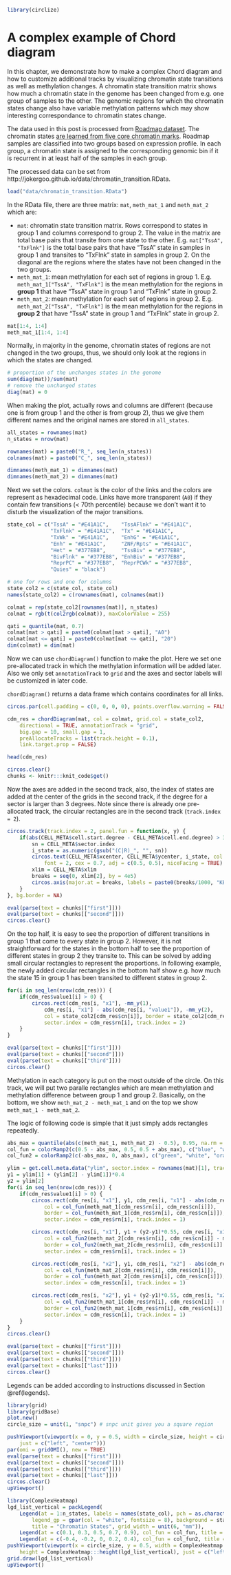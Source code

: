 ```r
library(circlize)
```

# A complex example of Chord diagram

In this chapter, we demonstrate how to make a complex Chord diagram and how to
customize additional tracks by visualizing chromatin state transitions as well
as methylation changes. A chromatin state transition matrix shows how much a
chromatin state in the genome has been changed from e.g. one group of samples
to the other. The genomic regions for which the chromatin states change also
have variable methylation patterns which may show interesting correspondance
to chromatin states change.

The data used in this post is processed from [Roadmap
dataset](http://www.roadmapepigenomics.org/). The chromatin states [are learned
from five core chromatin marks](http://egg2.wustl.edu/roadmap/web_portal/chr_s
tate_learning.html#core_15state). Roadmap samples are classified into two
groups based on expression profile. In each group, a chromatin state is
assigned to the corresponding genomic bin if it is recurrent in at least half
of the samples in each group.

The processed data can be set from http://jokergoo.github.io/data/chromatin_transition.RData.

```r
load("data/chromatin_transition.RData")
```

In the RData file, there are three matrix: `mat`, `meth_mat_1` and
`meth_mat_2` which are:

- `mat`: chromatin state transition matrix. Rows correspond to states in group
  1 and columns correspond to group 2. The value in the matrix are total base
  pairs that transite from one state to the other. E.g. `mat["TssA",
  "TxFlnk"]` is the total base pairs that have "TssA" state in samples in
  group 1 and transites to "TxFlnk" state in samples in group 2. On the
  diagonal are the regions where the states have not been changed in the two
  groups.
- `meth_mat_1`: mean methylation for each set of regions in group 1.
  E.g. `meth_mat_1["TssA", "TxFlnk"]` is the mean methylation for the regions in
  **group 1** that have "TssA" state in group 1 and "TxFlnk" state in group 2.
- `meth_mat_2`: mean methylation for each set of regions in group 2.
  E.g. `meth_mat_2["TssA", "TxFlnk"]` is the mean methylation for the regions in
  **group 2** that have "TssA" state in group 1 and "TxFlnk" state in group 2.

```r
mat[1:4, 1:4]
meth_mat_1[1:4, 1:4]
```

Normally, in majority in the genome, chromatin states of regions are not
changed in the two groups, thus, we should only look at the regions in which
the states are changed.

```r
# proportion of the unchanges states in the genome
sum(diag(mat))/sum(mat)
# remove the unchanged states
diag(mat) = 0
```

When making the plot, actually rows and columns are different (because one is
from group 1 and the other is from group 2), thus we give them different names
and the original names are stored in `all_states`.

```r
all_states = rownames(mat)
n_states = nrow(mat)

rownames(mat) = paste0("R_", seq_len(n_states))
colnames(mat) = paste0("C_", seq_len(n_states))

dimnames(meth_mat_1) = dimnames(mat)
dimnames(meth_mat_2) = dimnames(mat)
```

Next we set the colors. `colmat` is the color of the links and the colors
are represent as hexadecimal code. Links have more transparent (`A0`) if they
contain few transitions (< 70th percentile) because we don't want it
to disturb the visualization of the major transitions.

```r
state_col = c("TssA" = "#E41A1C",    "TssAFlnk" = "#E41A1C",
	          "TxFlnk" = "#E41A1C",  "Tx" = "#E41A1C",
	          "TxWk" = "#E41A1C",    "EnhG" = "#E41A1C",
	          "Enh" = "#E41A1C",     "ZNF/Rpts" = "#E41A1C",
	          "Het" = "#377EB8",     "TssBiv" = "#377EB8",
	          "BivFlnk" = "#377EB8", "EnhBiv" = "#377EB8",
	          "ReprPC" = "#377EB8",  "ReprPCWk" = "#377EB8",
	          "Quies" = "black")

# one for rows and one for columns
state_col2 = c(state_col, state_col)
names(state_col2) = c(rownames(mat), colnames(mat))

colmat = rep(state_col2[rownames(mat)], n_states)
colmat = rgb(t(col2rgb(colmat)), maxColorValue = 255)

qati = quantile(mat, 0.7)
colmat[mat > qati] = paste0(colmat[mat > qati], "A0")
colmat[mat <= qati] = paste0(colmat[mat <= qati], "20")
dim(colmat) = dim(mat)
```

Now we can use `chordDiagram()` function to make the plot. Here we set one
pre-allocated track in which the methylation information will be added later.
Also we only set `annotationTrack` to `grid` and the axes and sector labels
will be customized in later code.

`chordDiagram()` returns a data frame which contains coordinates for all links.

```r
circos.par(cell.padding = c(0, 0, 0, 0), points.overflow.warning = FALSE)

cdm_res = chordDiagram(mat, col = colmat, grid.col = state_col2,
	directional = TRUE, annotationTrack = "grid", 
	big.gap = 10, small.gap = 1,
	preAllocateTracks = list(track.height = 0.1),
	link.target.prop = FALSE)
```

```r
head(cdm_res)
```

```r
circos.clear()
chunks <- knitr:::knit_code$get()
```

Now the axes are added in the second track, also, the index of states are
added at the center of the grids in the second track, if the degree for a
sector is larger than 3 degrees. Note since there is already one pre-allocated
track, the circular rectangles are in the second track (`track.index = 2`).

```r
circos.track(track.index = 2, panel.fun = function(x, y) {
	if(abs(CELL_META$cell.start.degree - CELL_META$cell.end.degree) > 3) {
		sn = CELL_META$sector.index
		i_state = as.numeric(gsub("(C|R)_", "", sn))
		circos.text(CELL_META$xcenter, CELL_META$ycenter, i_state, col = "white", 
			font = 2, cex = 0.7, adj = c(0.5, 0.5), niceFacing = TRUE)
		xlim = CELL_META$xlim
		breaks = seq(0, xlim[2], by = 4e5)
		circos.axis(major.at = breaks, labels = paste0(breaks/1000, "KB"), labels.cex = 0.5)
	}
}, bg.border = NA)
```

```r
eval(parse(text = chunks[["first"]]))
eval(parse(text = chunks[["second"]]))
circos.clear()
```

On the top half, it is easy to see the proportion of different transitions in
group 1 that come to every state in group 2. However, it is not
straightforward for the states in the bottom half to see the proportion of
different states in group 2 they transite to. This can be solved by adding
small circular rectangles to represent the proportions. In following example, the newly added circular
rectangles in the bottom half show e.g. how much the state 15 in group 1 has
been transited to different states in group 2.

```r
for(i in seq_len(nrow(cdm_res))) {
	if(cdm_res$value1[i] > 0) {
		circos.rect(cdm_res[i, "x1"], -mm_y(1), 
			cdm_res[i, "x1"] - abs(cdm_res[i, "value1"]), -mm_y(2), 
			col = state_col2[cdm_res$cn[i]], border = state_col2[cdm_res$cn[i]],
			sector.index = cdm_res$rn[i], track.index = 2)
	}
}
```

```r
eval(parse(text = chunks[["first"]]))
eval(parse(text = chunks[["second"]]))
eval(parse(text = chunks[["third"]]))
circos.clear()
```

Methylation in each category is put on the most outside of the circle. On this track, we will
put two paralle rectangles which are mean methylation and methylation difference between group 1
and group 2. Basically, on the bottom, we show `meth_mat_2 - meth_mat_1` and on the top we show
`meth_mat_1 - meth_mat_2`.

The logic of following code is simple that it just simply adds rectangles repeatedly.

```r
abs_max = quantile(abs(c(meth_mat_1, meth_mat_2) - 0.5), 0.95, na.rm = TRUE)
col_fun = colorRamp2(c(0.5 - abs_max, 0.5, 0.5 + abs_max), c("blue", "white", "red"))
col_fun2 = colorRamp2(c(-abs_max, 0, abs_max), c("green", "white", "orange"))

ylim = get.cell.meta.data("ylim", sector.index = rownames(mat)[1], track.index = 1)
y1 = ylim[1] + (ylim[2] - ylim[1])*0.4
y2 = ylim[2]
for(i in seq_len(nrow(cdm_res))) {
	if(cdm_res$value1[i] > 0) {
		circos.rect(cdm_res[i, "x1"], y1, cdm_res[i, "x1"] - abs(cdm_res[i, "value1"]), y1 + (y2-y1)*0.45, 
			col = col_fun(meth_mat_1[cdm_res$rn[i], cdm_res$cn[i]]), 
			border = col_fun(meth_mat_1[cdm_res$rn[i], cdm_res$cn[i]]),
			sector.index = cdm_res$rn[i], track.index = 1)

		circos.rect(cdm_res[i, "x1"], y1 + (y2-y1)*0.55, cdm_res[i, "x1"] - abs(cdm_res[i, "value1"]), y2, 
			col = col_fun2(meth_mat_2[cdm_res$rn[i], cdm_res$cn[i]] - meth_mat_1[cdm_res$rn[i], cdm_res$cn[i]]), 
			border = col_fun2(meth_mat_2[cdm_res$rn[i], cdm_res$cn[i]] - meth_mat_1[cdm_res$rn[i], cdm_res$cn[i]]),
			sector.index = cdm_res$rn[i], track.index = 1)

		circos.rect(cdm_res[i, "x2"], y1, cdm_res[i, "x2"] - abs(cdm_res[i, "value1"]), y1 + (y2-y1)*0.45, 
			col = col_fun(meth_mat_2[cdm_res$rn[i], cdm_res$cn[i]]), 
			border = col_fun(meth_mat_2[cdm_res$rn[i], cdm_res$cn[i]]),
			sector.index = cdm_res$cn[i], track.index = 1)

		circos.rect(cdm_res[i, "x2"], y1 + (y2-y1)*0.55, cdm_res[i, "x2"] - abs(cdm_res[i, "value1"]), y2, 
			col = col_fun2(meth_mat_1[cdm_res$rn[i], cdm_res$cn[i]] - meth_mat_2[cdm_res$rn[i], cdm_res$cn[i]]), 
			border = col_fun2(meth_mat_1[cdm_res$rn[i], cdm_res$cn[i]] - meth_mat_2[cdm_res$rn[i], cdm_res$cn[i]]),
			sector.index = cdm_res$cn[i], track.index = 1)
	}
}
circos.clear()
```


```r
eval(parse(text = chunks[["first"]]))
eval(parse(text = chunks[["second"]]))
eval(parse(text = chunks[["third"]]))
eval(parse(text = chunks[["last"]]))
circos.clear()
```

Legends can be added according to instructions discussed in Section \@ref(legends).

```r
library(grid)
library(gridBase)
plot.new()
circle_size = unit(1, "snpc") # snpc unit gives you a square region

pushViewport(viewport(x = 0, y = 0.5, width = circle_size, height = circle_size,
    just = c("left", "center")))
par(omi = gridOMI(), new = TRUE)
eval(parse(text = chunks[["first"]]))
eval(parse(text = chunks[["second"]]))
eval(parse(text = chunks[["third"]]))
eval(parse(text = chunks[["last"]]))
circos.clear()
upViewport()

library(ComplexHeatmap)
lgd_list_vertical = packLegend(
	Legend(at = 1:n_states, labels = names(state_col), pch = as.character(1:n_states),
		legend_gp = gpar(col = "white", fontsize = 8), background = state_col, type = "points", 
		title = "Chromatin States", grid_width = unit(6, "mm")),
	Legend(at = c(0.1, 0.3, 0.5, 0.7, 0.9), col_fun = col_fun, title = "Mean Methylation"),
	Legend(at = c(-0.4, -0.2, 0, 0.2, 0.4), col_fun = col_fun2, title = "Mean Difference"))
pushViewport(viewport(x = circle_size, y = 0.5, width = ComplexHeatmap:::width(lgd_list_vertical), 
    height = ComplexHeatmap:::height(lgd_list_vertical), just = c("left", "center")))
grid.draw(lgd_list_vertical)
upViewport()
```
